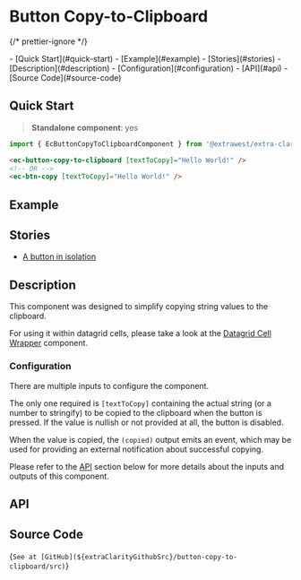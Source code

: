 


<style>{docsStylePatch}</style>

<Meta of={ButtonStories} name="Overview" />

# Button Copy-to-Clipboard

{/* prettier-ignore */}
<div className="table-of-contents">
  - [Quick Start](#quick-start)
  - [Example](#example)
  - [Stories](#stories)
  - [Description](#description)
    - [Configuration](#configuration)
  - [API](#api)
  - [Source Code](#source-code)
</div>

## Quick Start

> **Standalone component**: yes

```typescript
import { EcButtonCopyToClipboardComponent } from '@extrawest/extra-clarity/button-copy-to-clipboard';
```

```html
<ec-button-copy-to-clipboard [textToCopy]="Hello World!" />
<!-- OR -->
<ec-btn-copy [textToCopy]="Hello World!" />
```

## Example

<Canvas of={ButtonStories.DocsExampleStory} />

## Stories

- [A button in isolation](/story/components-button-copy-to-clipboard--button-itself-story)

## Description

This component was designed to simplify copying string values to the clipboard.

For using it within datagrid cells, please take a look at the
[Datagrid Cell Wrapper](/docs/components-datagrid-cell-wrapper--overview) component.

### Configuration

There are multiple inputs to configure the component.

The only one required is `[textToCopy]` containing the actual string (or a number to stringify)
to be copied to the clipboard when the button is pressed.
If the value is nullish or not provided at all, the button is disabled.

When the value is copied, the `(copied)` output emits an event,
which may be used for providing an external notification about successful copying.

Please refer to the [API](#api) section below for more details about the inputs and outputs of this component.

## API

<ArgTypes sort="requiredFirst" />

## Source Code

<Markdown>{`See at [GitHub](${extraClarityGithubSrc}/button-copy-to-clipboard/src)`}</Markdown>
